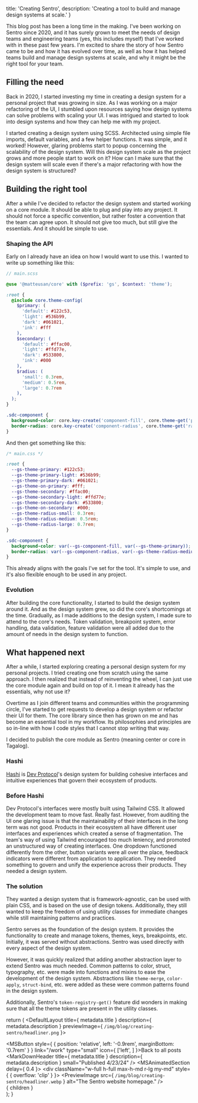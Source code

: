  title: 'Creating Sentro',
  description: 'Creating a tool to build and manage design systems at scale.'
}

This blog post has been a long time in the making. I've been working on Sentro since 2020, and it has surely grown to meet the needs of design teams and engineering teams (yes, this includes myself) that I've worked with in these past few years. I'm excited to share the story of how Sentro came to be and how it has evolved over time, as well as how it has helped teams build and manage design systems at scale, and why it might be the right tool for your team.

## Filling the need
Back in 2020, I started investing my time in creating a design system for a personal project that was growing in size. As I was working on a major refactoring of the UI, I stumbled upon resources saying how design systems can solve problems with scaling your UI. I was intrigued and started to look into design systems and how they can help me with my project.

I started creating a design system using SCSS. Architected using simple file imports, default variables, and a few helper functions. It was simple, and it worked! However, glaring problems start to popup concerning the scalability of the design system. Will this design system scale as the project grows and more people start to work on it? How can I make sure that the design system will scale even if there's a major refactoring with how the design system is structured?

## Building the right tool
After a while I've decided to refactor the design system and started working on a core module. It should be able to plug and play into any project. It should not force a specific convention, but rather foster a convention that the team can agree upon. It should not give too much, but still give the essentials. And it should be simple to use.

### Shaping the API
Early on I already have an idea on how I would want to use this. I wanted to write up something like this:
```scss
// main.scss

@use '@matteusan/core' with ($prefix: 'gs', $context: 'theme');

:root {
  @include core.theme-config(
    $primary: (
      'default': #122c53,
      'light': #536b99,
      'dark': #061021,
      'ink': #fff
    ),
    $secondary: (
      'default': #ffac00,
      'light': #ffd77e,
      'dark': #533800,
      'ink': #000
    ),
    $radius: (
      'small': 0.3rem,
      'medium': 0.5rem,
      'large': 0.7rem
    ),
  );
}

.sdc-component {
  background-color: core.key-create('component-fill', core.theme-get('primary'));
  border-radius: core.key-create('component-radius', core.theme-get('radius-medium'));
}
```

And then get something like this:

```css
/* main.css */

:root {
  --gs-theme-primary: #122c53;
  --gs-theme-primary-light: #536b99;
  --gs-theme-primary-dark: #061021;
  --gs-theme-on-primary: #fff;
  --gs-theme-secondary: #ffac00;
  --gs-theme-secondary-light: #ffd77e;
  --gs-theme-secondary-dark: #533800;
  --gs-theme-on-secondary: #000;
  --gs-theme-radius-small: 0.3rem;
  --gs-theme-radius-medium: 0.5rem;
  --gs-theme-radius-large: 0.7rem;
}

.sdc-component {
  background-color: var(--gs-component-fill, var(--gs-theme-primary));
  border-radius: var(--gs-component-radius, var(--gs-theme-radius-medium));
}
```

This already aligns with the goals I've set for the tool. It's simple to use, and it's also flexible enough to be used in any project.

### Evolution
After building the core functionality, I started to build the design system around it. And as the design system grew, so did the core's shortcomings at the time. Gradually, as I made additions to the design system, I made sure to attend to the core's needs. Token validation, breakpoint system, error handling, data validation, feature validation were all added due to the amount of needs in the design system to function.

## What happened next
After a while, I started exploring creating a personal design system for my personal projects. I tried creating one from scratch using the same approach. I then realized that instead of reinventing the wheel, I can just use the core module again and build on top of it. I mean it already has the essentials, why not use it?

Overtime as I join different teams and communities within the programming circle, I've started to get requests to develop a design system or refactor their UI for them. The core library since then has grown on me and has become an essential tool in my workflow. Its philosophies and principles are so in-line with how I code styles that I cannot stop writing that way.

I decided to publish the core module as Sentro (meaning center or core in Tagalog).

### Hashi
[Hashi](https://hashi-docs.netlify.app) is [Dev Protocol](https://devprotocol.xyz)'s design system for building cohesive interfaces and intuitive experiences that govern their ecosystem of products.

### Before Hashi
Dev Protocol's interfaces were mostly built using Tailwind CSS. It allowed the development team to move fast. Really fast. However, from auditing the UI one glaring issue is that the maintainability of their interfaces in the long term was not good. Products in their ecosystem all have different user interfaces and experiences which created a sense of fragmentation. The team's way of using Tailwind encouraged too much leniency, and promoted an unstructured way of creating interfaces. One dropdown functioned differently from the other, button variants were all over the place, feedback indicators were different from application to application. They needed something to govern and unify the experience across their products. They needed a design system.

### The solution
They wanted a design system that is framework-agnostic, can be used with plain CSS, and is based on the use of design tokens. Additionally, they still wanted to keep the freedom of using utility classes for immediate changes while still maintaining patterns and practices.

Sentro serves as the foundation of the design system. It provides the functionality to create and manage tokens, themes, keys, breakpoints, etc. Initially, it was served without abstractions. Sentro was used directly with every aspect of the design system.

<div className="mx-auto my-lg" style={{ maxWidth: '540px' }}>
  <PreviewImage src="/img/blog/creating-sentro/heirarchy-slim.png" alt="The initial implementation of Sentro in the design system." />
</div>

However, it was quickly realized that adding another abstraction layer to extend Sentro was much needed. Common patterns to color, struct, typography, etc. were made into functions and mixins to ease the development of the design system. Abstractions like `theme-merge`, `color-apply`, `struct-bind`, etc. were added as these were common patterns found in the design system.

<div className="mx-auto my-lg" style={{ maxWidth: '540px' }}>
  <PreviewImage src="/img/blog/creating-sentro/heirarchy.png" alt="The final implementation of Sentro in the design system." />
</div>

Additionally, Sentro's `token-registry-get()` feature did wonders in making sure that all the theme tokens are present in the utility classes.

  return (
    <DefaultLayout title={ metadata.title } description={ metadata.description } previewImage={ `/img/blog/creating-sentro/headliner.png` }>
      <MainContent>
        <section className="py-4xl">
          <MSButton style={ { position: 'relative', left: '-0.9rem', marginBottom: '0.7rem' } } link="/work"
                    type="small" icon={ ['left', <ArrowLeftIcon/>] }>Back to all posts</MSButton>
          <MarkDownHeader title={ metadata.title } description={ metadata.description } small="Published 4/23/24" />
          <MSAnimatedSection delay={ 0.4 }>
            <div className="w-full h-full max-h-md r-lg my-md" style={ { overflow: 'clip' } }>
              <PreviewImage src={ `/img/blog/creating-sentro/headliner.webp` } alt="The Sentro website homepage." />
            </div>
          </MSAnimatedSection>
          <section className="ms-markdown">
            { children }
          </section>
        </section>
      </MainContent>
    </DefaultLayout>
  );
}